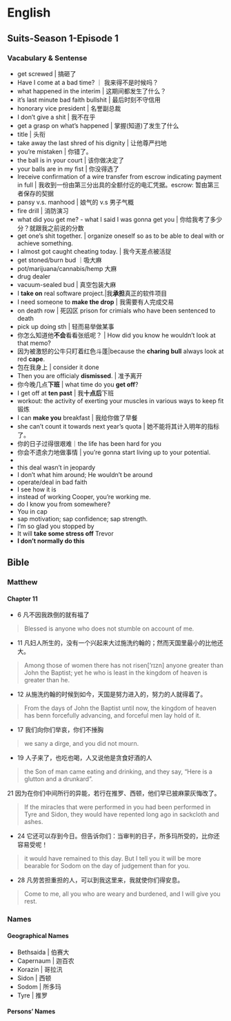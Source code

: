 # English

## Suits-Season 1-Episode 1

### Vacabulary & Sentense

- get screwed | 搞砸了
- Have I come at a bad time? ｜ 我来得不是时候吗？
- what happened in the interim | 这期间都发生了什么？
- it's last minute bad faith bullshit | 最后时刻不守信用
- honorary vice president | 名誉副总裁
- I don't give a shit | 我不在乎
- get a grasp on what's happened | 掌握(知道)了发生了什么
- title | 头衔
- take away the last shred of his dignity | 让他尊严扫地
- you're mistaken | 你错了。
- the ball is in your court | 该你做决定了
- your balls are in my fist | 你没得选了
- Ireceive confirmation of a wire transfer from escrow indicating payment in full | 我收到一份由第三分出具的全额付讫的电汇凭据。escrow: 暂由第三者保存的契据
- pansy v.s. manhood | 娘气的 v.s 男子气概
- fire drill | 消防演习
- what did you get me?  - what I said I was gonna get you | 你给我考了多少分？就跟我之前说的分数
- get one's shit together. | organize oneself so as to be able to deal with or achieve something.
- I almost got caught cheating today. | 我今天差点被活捉
- get stoned/burn bud ｜吸大麻
- pot/marijuana/cannabis/hemp 大麻
- drug dealer
- vacuum-sealed bud | 真空包装大麻
- I **take on** real software project.|我**承担**真正的软件项目
- I need someone to **make the drop** | 我需要有人完成交易
- on death row | 死囚区 prison for crimials who have been sentenced to death
- pick up doing sth | 轻而易举做某事
- 你怎么知道他**不会**看看张纸呢？ | How did you know he wouldn't look at that memo?
- 因为被激怒的公牛只盯着红色斗蓬|because the **charing bull** always look at red **cape**. 
- 包在我身上 | consider it done
- Then you are officialy **dismissed**. | 准予离开
- 你今晚几点**下班** | what time do you **get off**?
- I get off at **ten past** | 我**十点后**下班
- workout: the activity of exerting your muscles in various ways to keep fit 锻炼
- I can **make you** breakfast | 我给你做了早餐
- she can't count it towards next year's quota | 她不能将其计入明年的指标了。
- 你的日子过得很艰难｜the life has been hard for you
- 你会不遗余力地做事情 | you're gonna start living up to your potential.
- 


- this deal wasn't in jeopardy
- I don't what him around; He wouldn't be around
- operate/deal in bad faith
- I see how it is
- instead of working Cooper, you're working me.
- do I know you from somewhere?
- You in cap
- sap motivation; sap confidence; sap strength.
- I'm so glad you stopped by
- It will **take some stress off** Trevor 
- **I don't normally do this** 

## Bible

### Matthew

#### Chapter 11

- 6 凡不因我跌倒的就有福了

> Blessed is anyone who does not stumble on account of me. 

- 11 凡妇人所生的，没有一个兴起来大过施洗约翰的；然而天国里最小的比他还大。

> Among those of women there has not risen['rɪzn] anyone greater than John the Baptist; yet he who is least in the kingdom of heaven is greater than he.

- 12 从施洗约翰的时候到如今，天国是努力进入的，努力的人就得着了。

> From the days of John the Baptist until now, the kingdom of heaven has benn forcefully advancing, and forceful men lay hold of it.

- 17 我们向你们举哀，你们不捶胸

> we sany a dirge, and you did not mourn.

- 19 人子来了，也吃也喝，人又说他是贪食好酒的人

> the Son of man came eating and drinking, and they say, "Here is a glutton and a drunkard". 

21 因为在你们中间所行的异能，若行在推罗、西顿，他们早已披麻蒙灰悔改了。

> If the miracles that were performed in you had been performed in Tyre and Sidon, they would have repented long ago in sackcloth and ashes.

- 24 它还可以存到今日。但告诉你们：当审判的日子，所多玛所受的，比你还容易受呢！

> it would have remained to this day. But I tell you it will be more bearable for Sodom on the day of judgement than for you.

- 28 凡劳苦担重担的人，可以到我这里来，我就使你们得安息。

> Come to me, all you who are weary and burdened, and I will give you rest.

### Names

#### Geographical Names
- Bethsaida | 伯赛大
- Capernaum | 迦百农
- Korazin | 哥拉汛
- Sidon | 西顿
- Sodom | 所多玛
- Tyre | 推罗


#### Persons' Names
